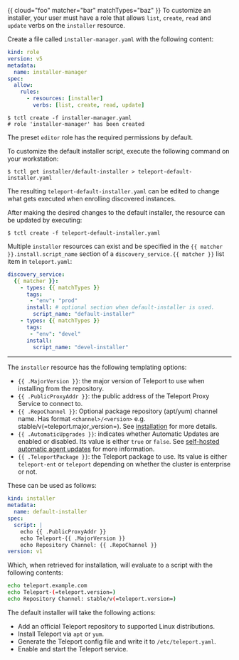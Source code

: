 {{ cloud="foo" matcher="bar" matchTypes="baz" }}
To customize an installer, your user must have a role that allows `list`, `create`, `read` and `update` verbs on the `installer` resource.

Create a file called `installer-manager.yaml` with the following content:
```yaml
kind: role
version: v5
metadata:
  name: installer-manager
spec:
  allow:
    rules:
      - resources: [installer]
        verbs: [list, create, read, update]
```

```code
$ tctl create -f installer-manager.yaml
# role 'installer-manager' has been created
```

The preset `editor` role has the required permissions by default.

To customize the default installer script, execute the following command on
your workstation:

```code
$ tctl get installer/default-installer > teleport-default-installer.yaml
```

The resulting `teleport-default-installer.yaml` can be edited to
change what gets executed when enrolling discovered instances.

After making the desired changes to the default installer, the
resource can be updated by executing:

```code
$ tctl create -f teleport-default-installer.yaml
```

Multiple `installer` resources can exist and be specified in the
`{{ matcher }}.install.script_name` section of a `discovery_service.{{ matcher }}` list item in
`teleport.yaml`:

```yaml
discovery_service:
  {{ matcher }}:
    - types: {{ matchTypes }}
      tags:
       - "env": "prod"
      install: # optional section when default-installer is used.
        script_name: "default-installer"
    - types: {{ matchTypes }}
      tags:
       - "env": "devel"
      install:
        script_name: "devel-installer"
```

---

The `installer` resource has the following templating options:

- `{{ .MajorVersion }}`: the major version of Teleport to use when
  installing from the repository.
- `{{ .PublicProxyAddr }}`: the public address of the Teleport Proxy Service to
connect to.
- `{{ .RepoChannel }}`: Optional package repository (apt/yum) channel name.
Has format `<channel>/<version>` e.g. stable/v(=teleport.major_version=). See [installation](../../installation.mdx#linux) for more details.
- `{{ .AutomaticUpgrades }}`: indicates whether Automatic Updates are enabled or disabled.
  Its value is either `true` or `false`. See
  [self-hosted automatic agent updates](../../upgrading/self-hosted-automatic-agent-updates.mdx)
  for more information.
- `{{ .TeleportPackage }}`: the Teleport package to use.
  Its value is either `teleport-ent` or `teleport` depending on whether the
  cluster is enterprise or not.

These can be used as follows:

```yaml
kind: installer
metadata:
  name: default-installer
spec:
  script: |
    echo {{ .PublicProxyAddr }}
    echo Teleport-{{ .MajorVersion }}
    echo Repository Channel: {{ .RepoChannel }}
version: v1
```

Which, when retrieved for installation, will evaluate to a script
with the following contents:

```sh
echo teleport.example.com
echo Teleport-(=teleport.version=)
echo Repository Channel: stable/v(=teleport.version=)
```

The default installer will take the following actions:

- Add an official Teleport repository to supported Linux distributions.
- Install Teleport via `apt` or `yum`.
- Generate the Teleport config file and write it to `/etc/teleport.yaml`.
- Enable and start the Teleport service.
